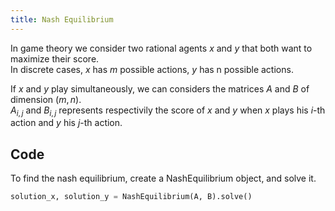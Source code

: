 ```yaml
---
title: Nash Equilibrium
---
```


In game theory we consider two rational agents $x$ and $y$ that both want to maximize their score. \
In discrete cases, $x$ has $m$ possible actions, $y$ has n possible actions. 

If $x$ and $y$ play simultaneously, we can considers the matrices $A$ and $B$ of dimension $(m,n)$. \
$A_{i,j}$ and $B_{i, j}$ represents respectivily the score of $x$ and $y$ when $x$ plays his $i$-th action and $y$ his $j$-th action.

## Code

To find the nash equilibrium, create a NashEquilibrium object, and solve it.

```python
solution_x, solution_y = NashEquilibrium(A, B).solve()
```